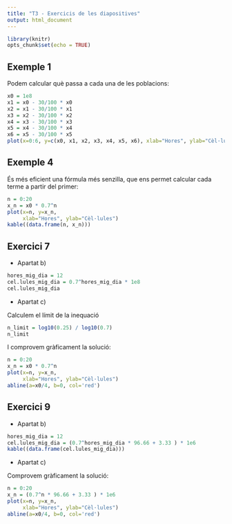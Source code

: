 ```yaml
---
title: "T3 - Exercicis de les diapositives"
output: html_document
---
```


```r
library(knitr)
opts_chunk$set(echo = TRUE)
```

## Exemple 1

Podem calcular què passa a cada una de les poblacions:

```r
x0 = 1e8
x1 = x0 - 30/100 * x0
x2 = x1 - 30/100 * x1
x3 = x2 - 30/100 * x2
x4 = x3 - 30/100 * x3
x5 = x4 - 30/100 * x4
x6 = x5 - 30/100 * x5
plot(x=0:6, y=c(x0, x1, x2, x3, x4, x5, x6), xlab="Hores", ylab="Cèl·lules")
```


## Exemple 4

És més eficient una fórmula més senzilla, que ens permet calcular cada terme a partir del primer:

```r
n = 0:20
x_n = x0 * 0.7^n
plot(x=n, y=x_n, 
     xlab="Hores", ylab="Cèl·lules")
kable((data.frame(n, x_n)))
```


## Exercici 7

* Apartat b) 

```r
hores_mig_dia = 12
cel.lules_mig_dia = 0.7^hores_mig_dia * 1e8
cel.lules_mig_dia
```

* Apartat c) 

Calculem el límit de la inequació

```r
n_limit = log10(0.25) / log10(0.7)
n_limit
```

I comprovem gràficament la solució:

```r
n = 0:20
x_n = x0 * 0.7^n
plot(x=n, y=x_n, 
     xlab="Hores", ylab="Cèl·lules")
abline(a=x0/4, b=0, col='red')
```



## Exercici 9

* Apartat b) 

```r
hores_mig_dia = 12
cel.lules_mig_dia = (0.7^hores_mig_dia * 96.66 + 3.33 ) * 1e6
kable((data.frame(cel.lules_mig_dia)))
```

* Apartat c) 

Comprovem gràficament la solució:

```r
n = 0:20
x_n = (0.7^n * 96.66 + 3.33 ) * 1e6
plot(x=n, y=x_n, 
     xlab="Hores", ylab="Cèl·lules")
abline(a=x0/4, b=0, col='red')
```


